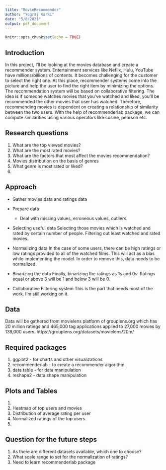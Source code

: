 ```yaml
---
title: "MovieRecommender"
author: "Yograj Karki"
date: "5/8/2021"
output: pdf_document
---
```


```r
knitr::opts_chunk$set(echo = TRUE)
```

## Introduction
In this project, I'll be looking at the movies database and create a recommender system. Entertainment services like Neflix, Hulu, YouTube have millions/billions of contents. It becomes challenging for the customer to select the right one. At this place, recommender systems come into the picture and help the user to find the right item by minimizing the options. The recommendation system will be based on collaborative filtering. The idea is if someone watches movies that you've watched and liked, you'll be recommended the other movies that user has watched. Therefore, recommending movies is dependent on creating a relationship of similarity between the two users. With the help of recommenderlab package, we can compute similarities using various operators like cosine, pearson etc.




## Research questions
1. What are the top viewed movies?
2. What are the most rated movies?
3. What are the factors that most affect the movies recommendation?
4. Movies distribution on the basis of genres
5. What genre is most rated or liked?
6.

## Approach
- Gather movies data and ratings data
- Prepare data
  - Deal with missing values, erroneous values, outliers
- Selecting useful data 
  Selecting those movies which is watched and rated by certain number of people. Filtering out least watched and rated movies.
- Normalizing data
  In the case of some users, there can be high ratings or low ratings provided to all of the watched films. This will act as a bias while implementing the model. In   order to remove this, data needs to be normalized.
- Binarizing the data
  Finally, binarizing the ratings as 1s and 0s. Ratings equal or above 3 will be 1 and below 3 will be 0.

- Collaborative Filtering system
  This is the part that needs most of the work. I'm still working on it.

## Data
Data will be gathered from movielens platform of grouplens.org which has 20 million ratings and 465,000 tag applications applied to 27,000 movies by 138,000 users.
https://grouplens.org/datasets/movielens/20m/


## Required packages
1. ggplot2 - for charts and other visualizations
2. recommenderlab - to create a recommender algorithm
3. data.table - for data manipulation
4. reshape2 - data shape manipulation


## Plots and Tables
1. 
1. Heatmap of top users and movies
2. Distribution of average rating per user
3. Normalized ratings of the top users
4. 


## Question for the future steps
1. As there are different datasets available, which one to choose?
2. What scale range to set for the normalization of ratings?
3. Need to learn recommenderlab package



